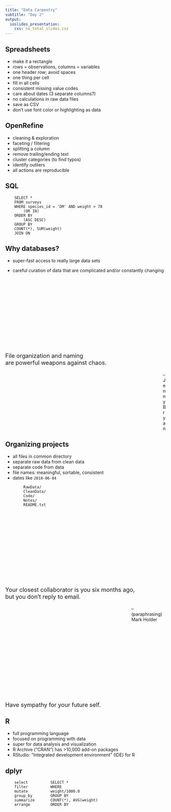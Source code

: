 ```yaml
---
title: "Data Carpentry"
subtitle: "Day 2"
output:
  ioslides_presentation:
    css: no_total_slides.css
---
```


## Spreadsheets

- make it a rectangle
- rows = observations, columns = variables
- one header row; avoid spaces
- one thing per cell
- fill in all cells
- consistent missing value codes
- care about dates (3 separate columns?)
- no calculations in raw data files
- save as CSV
- don't use font color or highlighting as data




## OpenRefine

- cleaning & exploration
- faceting / filtering
- splitting a column
- remove trailing/ending text
- cluster categories (to find typos)
- identify outliers
- all actions are reproducible



## SQL

```
    SELECT *
    FROM surveys
    WHERE species_id = 'DM' AND weight > 78
        (OR IN)
    ORDER BY
        (ASC DESC)
    GROUP BY
    COUNT(*), SUM(weight)
    JOIN ON
```


## Why databases?

- super-fast access to really large data sets

- careful curation of data that are complicated and/or constantly
  changing



##

<div class="centered" style="margin-top:250px; font-size:130%;">
File organization and naming <br/>
are powerful weapons against chaos.
</div>

<div style="margin-left:500px;">
&ndash; Jenny Bryan
</div>


## Organizing projects

- all files in common directory
- separate raw data from clean data
- separate code from data
- file names: meaningful, sortable, consistent
- dates like `2018-06-04`


```
        RawData/
        CleanData/
        Code/
        Notes/
        README.txt
```


##

<div class="large" class="centered" style="margin-top:250px; font-size:130%;">
Your closest collaborator is you six months ago,<br/>
but you don't reply to email.
</div>

<div style="margin-left:400px;">
&ndash; (paraphrasing) Mark Holder
</div>


##

<div class="centered" style="margin-top:250px; font-size:130%;">
Have sympathy for your future self.
</div>





## R

- full programming language
- focused on programming with data
- super for data analysis and visualization
- R Archive ("CRAN") has >10,000 add-on packages
- RStudio: "Integrated development environment" (IDE) for R


## dplyr


```
    select          SELECT *
    filter          WHERE
    mutate          weight/1000.0
    group_by        GROUP BY
    summarize       COUNT(*), AVG(weight)
    arrange         ORDER BY
```
